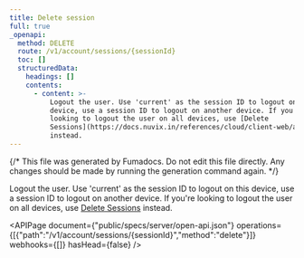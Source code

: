 ```yaml
---
title: Delete session
full: true
_openapi:
  method: DELETE
  route: /v1/account/sessions/{sessionId}
  toc: []
  structuredData:
    headings: []
    contents:
      - content: >-
          Logout the user. Use 'current' as the session ID to logout on this
          device, use a session ID to logout on another device. If you're
          looking to logout the user on all devices, use [Delete
          Sessions](https://docs.nuvix.in/references/cloud/client-web/account#deleteSessions)
          instead.
---
```


{/* This file was generated by Fumadocs. Do not edit this file directly. Any changes should be made by running the generation command again. */}

Logout the user. Use 'current' as the session ID to logout on this device, use a session ID to logout on another device. If you're looking to logout the user on all devices, use [Delete Sessions](https://docs.nuvix.in/references/cloud/client-web/account#deleteSessions) instead.

<APIPage document={"public/specs/server/open-api.json"} operations={[{"path":"/v1/account/sessions/{sessionId}","method":"delete"}]} webhooks={[]} hasHead={false} />